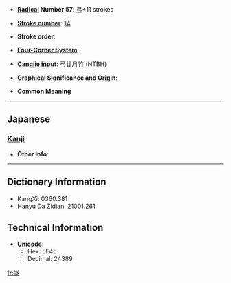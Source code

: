 * '''[[Wiktionary:Chinese radical index| Radical]] Number 57''': [[Wiktionary:Chinese radical index 弓|弓]]+11 strokes

* '''[[Wiktionary:Chinese total strokes index|Stroke number]]''': [[Wiktionary:Chinese total strokes index 14|14]]

* '''Stroke order''': 

* '''[[Wiktionary:Chinese four corner index|Four-Corner System]]''': 

* '''[[Wiktionary:Chinese Cangjie index|Cangjie input]]''': 弓廿月竹 (NTBH)

* '''Graphical Significance and Origin''': 

* '''Common Meaning'''

----

==Japanese==
===[[Kanji]]===
{{kanji|on readings=|kun readings=[[なぎ]] (nagi)}}

* '''Other info''':  

----

== Dictionary Information ==

* KangXi: 0360.381
* Hanyu Da Zidian: 21001.261

== Technical Information ==

* '''Unicode''':
** Hex: 5F45
** Decimal: 24389

[[fr:彅]]